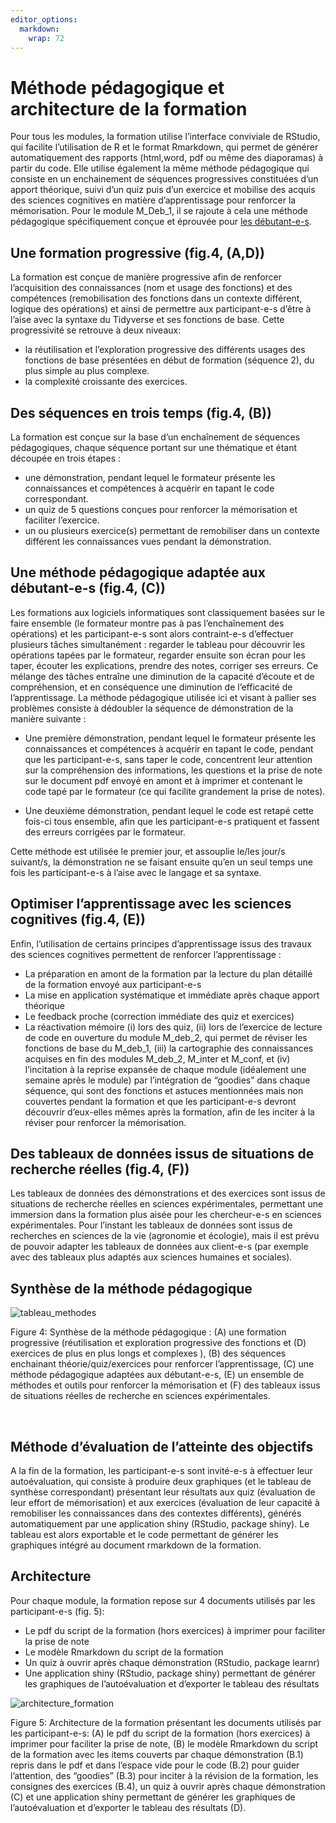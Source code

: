 ```yaml
---
editor_options: 
  markdown: 
    wrap: 72
---
```


# Méthode pédagogique et architecture de la formation

::: {align="justify"}
Pour tous les modules, la formation utilise l'interface conviviale de
RStudio, qui facilite l'utilisation de R et le format Rmarkdown, qui
permet de générer automatiquement des rapports (html,word, pdf ou même
des diaporamas) à partir du code. Elle utilise également la même méthode
pédagogique qui consiste en un enchainement de séquences progressives
constituées d'un apport théorique, suivi d'un quiz puis d'un exercice et
mobilise des acquis des sciences cognitives en matière d'apprentissage
pour renforcer la mémorisation. Pour le module M_Deb_1, il se rajoute à
cela une méthode pédagogique spécifiquement conçue et éprouvée pour [les
débutant-e-s](#mpd).
:::

## Une formation progressive (fig.4, (A,D))

::: {align="justify"}
La formation est conçue de manière progressive afin de renforcer
l'acquisition des connaissances (nom et usage des fonctions) et des
compétences (remobilisation des fonctions dans un contexte différent,
logique des opérations) et ainsi de permettre aux participant-e-s d'être
à l'aise avec la syntaxe du Tidyverse et ses fonctions de base. Cette
progressivité se retrouve à deux niveaux:

-   la réutilisation et l'exploration progressive des différents usages
    des fonctions de base présentées en début de formation (séquence 2),
    du plus simple au plus complexe.
-   la complexité croissante des exercices.
:::

## Des séquences en trois temps (fig.4, (B))

::: {align="justify"}
La formation est conçue sur la base d'un enchaînement de séquences
pédagogiques, chaque séquence portant sur une thématique et étant
découpée en trois étapes :

-   une démonstration, pendant lequel le formateur présente les
    connaissances et compétences à acquérir en tapant le code
    correspondant.
-   un quiz de 5 questions conçues pour renforcer la mémorisation et
    faciliter l'exercice.
-   un ou plusieurs exercice(s) permettant de remobiliser dans un
    contexte différent les connaissances vues pendant la démonstration.
:::

## Une méthode pédagogique adaptée aux débutant-e-s (fig.4, (C)) {#mpd}

::: {align="justify"}
Les formations aux logiciels informatiques sont classiquement basées sur
le faire ensemble (le formateur montre pas à pas l'enchaînement des
opérations) et les participant-e-s sont alors contraint-e-s d'effectuer
plusieurs tâches simultanément : regarder le tableau pour découvrir les
opérations tapées par le formateur, regarder ensuite son écran pour les
taper, écouter les explications, prendre des notes, corriger ses
erreurs. Ce mélange des tâches entraîne une diminution de la capacité
d'écoute et de compréhension, et en conséquence une diminution de
l'efficacité de l'apprentissage. La méthode pédagogique utilisée ici et
visant à pallier ses problèmes consiste à dédoubler la séquence de
démonstration de la manière suivante :
:::

-   ::: {align="justify"}
    Une première démonstration, pendant lequel le formateur présente les
    connaissances et compétences à acquérir en tapant le code, pendant
    que les participant-e-s, sans taper le code, concentrent leur
    attention sur la compréhension des informations, les questions et la
    prise de note sur le document pdf envoyé en amont et à imprimer et
    contenant le code tapé par le formateur (ce qui facilite grandement
    la prise de notes).
    :::

-   ::: {align="justify"}
    Une deuxième démonstration, pendant lequel le code est retapé cette
    fois-ci tous ensemble, afin que les participant-e-s pratiquent et
    fassent des erreurs corrigées par le formateur.
    :::

::: {align="justify"}
Cette méthode est utilisée le premier jour, et assouplie le/les jour/s
suivant/s, la démonstration ne se faisant ensuite qu'en un seul temps
une fois les participant-e-s à l'aise avec le langage et sa syntaxe.
:::

## Optimiser l'apprentissage avec les sciences cognitives (fig.4, (E))

::: {align="justify"}
Enfin, l'utilisation de certains principes d'apprentissage issus des
travaux des sciences cognitives permettent de renforcer l'apprentissage
:

-   La préparation en amont de la formation par la lecture du plan
    détaillé de la formation envoyé aux participant-e-s
-   La mise en application systématique et immédiate après chaque apport
    théorique
-   Le feedback proche (correction immédiate des quiz et exercices)
-   La réactivation mémoire (i) lors des quiz, (ii) lors de l'exercice
    de lecture de code en ouverture du module M_deb_2, qui permet de
    réviser les fonctions de base du M_deb_1, (iii) la cartographie des
    connaissances acquises en fin des modules M_deb_2, M_inter et
    M_conf, et (iv) l'incitation à la reprise expansée de chaque module
    (idéalement une semaine après le module) par l'intégration de
    "goodies" dans chaque séquence, qui sont des fonctions et astuces
    mentionnées mais non couvertes pendant la formation et que les
    participant-e-s devront découvrir d'eux-elles mêmes après la
    formation, afin de les inciter à la réviser pour renforcer la
    mémorisation.
:::

## Des tableaux de données issus de situations de recherche réelles (fig.4, (F))

::: {align="justify"}
Les tableaux de données des démonstrations et des exercices sont issus
de situations de recherche réelles en sciences expérimentales,
permettant une immersion dans la formation plus aisée pour les
chercheur-e-s en sciences expérimentales. Pour l'instant les tableaux de
données sont issus de recherches en sciences de la vie (agronomie et
écologie), mais il est prévu de pouvoir adapter les tableaux de données
aux client-e-s (par exemple avec des tableaux plus adaptés aux sciences
humaines et sociales).
:::

## Synthèse de la méthode pédagogique

![](img/tableau_methodes.png "tableau_methodes")

Figure 4: Synthèse de la méthode pédagogique : (A) une formation
progressive (réutilisation et exploration progressive des fonctions et
(D) exercices de plus en plus longs et complexes ), (B) des séquences
enchainant théorie/quiz/exercices pour renforcer l'apprentissage, (C)
une méthode pédagogique adaptées aux débutant-e-s, (E) un ensemble de
méthodes et outils pour renforcer la mémorisation et (F) des tableaux
issus de situations réelles de recherche en sciences expérimentales.

<br>

## Méthode d'évaluation de l'atteinte des objectifs

::: {align="justify"}
A la fin de la formation, les participant-e-s sont invité-e-s à
effectuer leur autoévaluation, qui consiste à produire deux graphiques
(et le tableau de synthèse correspondant) présentant leur résultats aux
quiz (évaluation de leur effort de mémorisation) et aux exercices
(évaluation de leur capacité à remobiliser les connaissances dans des
contextes différents), générés automatiquement par une application shiny
(RStudio, package shiny). Le tableau est alors exportable et le code
permettant de générer les graphiques intégré au document rmarkdown de la
formation.
:::

## Architecture

Pour chaque module, la formation repose sur 4 documents utilisés par les
participant-e-s (fig. 5):

-   Le pdf du script de la formation (hors exercices) à imprimer pour
    faciliter la prise de note
-   Le modèle Rmarkdown du script de la formation
-   Un quiz à ouvrir après chaque démonstration (RStudio, package
    learnr)
-   Une application shiny (RStudio, package shiny) permettant de générer
    les graphiques de l'autoévaluation et d'exporter le tableau des
    résultats

![](img/architecture_formation.png "architecture_formation")

Figure 5: Architecture de la formation présentant les documents utilisés
par les participant-e-s: (A) le pdf du script de la formation (hors
exercices) à imprimer pour faciliter la prise de note, (B) le modèle
Rmarkdown du script de la formation avec les items couverts par chaque
démonstration (B.1) repris dans le pdf et dans l'espace vide pour le
code (B.2) pour guider l'attention, des "goodies" (B.3) pour inciter à
la révision de la formation, les consignes des exercices (B.4), un quiz
à ouvrir après chaque démonstration (C) et une application shiny
permettant de générer les graphiques de l'autoévaluation et d'exporter
le tableau des résultats (D).

<br>
